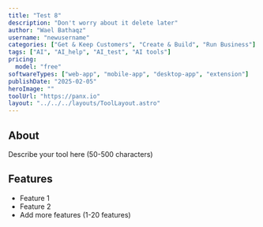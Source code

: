 ```yaml
---
title: "Test 8"
description: "Don't worry about it delete later"
author: "Wael Bathaqz"
username: "newusername"
categories: ["Get & Keep Customers", "Create & Build", "Run Business"]
tags: ["AI", "AI_help", "AI_test", "AI tools"]
pricing:
  model: "free"
softwareTypes: ["web-app", "mobile-app", "desktop-app", "extension"]
publishDate: "2025-02-05"
heroImage: ""
toolUrl: "https://panx.io"
layout: "../../../layouts/ToolLayout.astro"
---
```

## About
Describe your tool here (50-500 characters)

## Features
- Feature 1
- Feature 2
- Add more features (1-20 features)